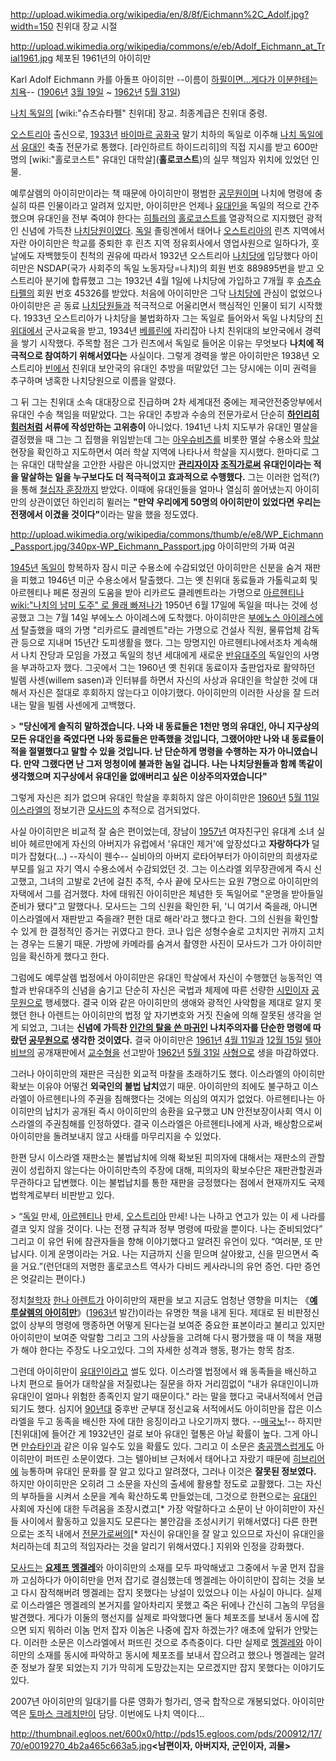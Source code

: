 http://upload.wikimedia.org/wikipedia/en/8/8f/Eichmann%2C_Adolf.jpg?width=150 
친위대 장교 시절

http://upload.wikimedia.org/wikipedia/commons/e/eb/Adolf_Eichmann_at_Trial1961.jpg
체포된 1961년의 아이히만

Karl Adolf Eichmann 카를 아돌프 아이히만 --이름이 [[아돌프 히틀러|하필이면...]][[아돌프 갈란트|게다가 이분한테는 치욕]]-- ([[1906년]] [[3월 19일]] ~ [[1962년]] [[5월 31일]])

[[나치 독일]]의 [wiki:"슈츠슈타펠" 친위대] 장교. 최종계급은 친위대 중령. 

[[오스트리아]] 출신으로, [[1933년]] [[바이마르 공화국]] 말기 치하의 독일로 이주해 [[나치 독일]]에서 [[유대인]] 축출 전문가로 통했다. [라인하르트 하이드리히]의 직접 지시를 받고 600만명의 [wiki:"홀로코스트" 유대인 대학살]('''홀로코스트''')의 실무 책임자 위치에 있었던 인물.

예루살렘의 아이히만이라는 책 때문에 아이히만이 평범한 [[공무원]]이며 나치에 명령에 충실히 따른 인물이라고 알려져 있지만, 아이히만은 언제나 [[유대인]]을 독일의 적으로 간주했으며 유대인을 전부 죽여야 한다는 [[히틀러]]의 [[홀로코스트]]를 열광적으로 지지했던 광적인 신념에 가득찬 [[나치]]당원이였다. [[독일]] 졸링겐에서 태어나 [[오스트리아]]의 린츠 지역에서 자란 아이히만은 학교를 중퇴한 후 린츠 지역 정유회사에서 영업사원으로 일하다가, 훗날에도 자백했듯이 친척의 권유에 따라서 1932년 오스트리아 [[나치당]]에 입당했다 아이히만은 NSDAP(국가 사회주의 독일 노동자당=나치)의 회원 번호 889895번을 받고 오스트리아 분기에 합류했고 그는 1932년 4월 1일에 나치당에 가입하고 7개월 후 [[슈츠슈타펠]]의 회원 번호 45326를 받았다. 처음에 아이히만은 그닥 [[나치당]]에 관심이 없었으나 아이히만은 곧 동료 [[나치당]]원들과 적극적으로 어울리면서 핵심적인 인물이 되기 시작했다. 1933년 오스트리아가 나치당을 불법화하자 그는 독일로 들어와서 독일 나치당의 [[친위대]]에서 군사교육을 받고, 1934년 [[베를린]]에 자리잡아 나치 친위대의 보안국에서 경력을 쌓기 시작했다. 주목할 점은 그가 린츠에서 독일로 들어온 이유는 무엇보다 '''나치에 적극적으로 참여하기 위해서였다는''' 사실이다. 그렇게 경력을 쌓은 아이히만은 1938년 오스트리아 [[빈]]에서 친위대 보안국의 유대인 추방을 떠맡았던 그는 당시에는 이미 권력을 추구하며 냉혹한 나치당원으로 이름을 알렸다.

그 뒤 그는 친위대 소속 대대장으로 진급하며 2차 세계대전 중에는 제국안전중앙부에서 유대인 수송 책임을 떠맡았다. 그는 유대인 추방과 수송의 전문가로서 단순히 '''[[하인리히 힘러]]처럼 서류에 작성만하는 고위층이''' 아니었다. 1941년 나치 지도부가 유대인 멸살을 결정했을 때 그는 그 집행을 위임받는데 그는 [[아우슈비츠]]를 비롯한 멸살 수용소와 [[학살]] 현장을 확인하고 지도하면서 여러 학살 지역에 나타나서 학살을 지시했다. 한마디로 그는 유대인 대학살을 고안한 사람은 아니었지만 '''[[관리자]]이자 [[조직가]]로써 유대인이라는 적을 말살하는 일을 누구보다도 더 적극적이고 효과적으로 수행했다.''' 그는 이러한 업적(?)을 통해 [[철십자 훈장]]까지 받았다. 이때에 유대인들을 얼마나 열심히 쓸어냈는지 아이히만의 상관이였던 하인리히 뮐러는 '''"만약 우리에게 50명의 아이히만이 있었다면 우리는 전쟁에서 이겼을 것이다"'''이라는 말을 했을 정도였다.

http://upload.wikimedia.org/wikipedia/commons/thumb/e/e8/WP_Eichmann_Passport.jpg/340px-WP_Eichmann_Passport.jpg
아이히만의 가짜 여권

[[1945년]] [[독일]]이 항복하자 잠시 미군 수용소에 수감되었던 아이히만은 신분을 숨겨 재판을 피했고 1946년 미군 수용소에서 탈출했다. 그는 옛 친위대 동료들과 가톨릭교회 및 아르헨티나 페론 정권의 도움을 받아 리카르도 클레멘트라는 가명으로 [[아르헨티나]][[wiki:"나치의 남미 도주" 로 몰래 빠져나가]] 1950년 6월 17일에 독일을 떠나는 것에 성공했고 그는 7월 14일 부에노스 아이레스에 도착했다. 아이히만은 [[부에노스 아이레스]]에서 탈출했을 때의 가명 "리카르도 클레멘트"라는 가명으로 건설사 직원, 물류업체 감독관 등으로 지내며 15년간 도피생활을 했다. 그는 망명지인 아르헨티나에서조차 계속해서 나치 잔당과 모임을 가졌고 독일의 청년 세대에게 새로운 [[반유대주의]] 독일인의 사명을 부과하고자 했다. 그곳에서 그는 1960년 옛 친위대 동료이자 출판업자로 활약하던 빌렘 사센(willem sasen)과 인터뷰를 하면서 자신의 사상과 유대인을 학살한 것에 대해서 자신은 절대로 후회하지 않는다고 이야기했다. 아이히만의 이러한 사상을 잘 드러내는 말을 빌렘 사센에게 고백했다.

> '''"당신에게 솔직히 말하겠습니다. 나와 내 동료들은 1천만 명의 유대인, 아니 지구상의 모든 유대인을 죽였다면 나와 동료들은 만족했을 것입니다, 그랬어야만 나와 내 동료들이 적을 절멸했다고 말할 수 있을 것입니다. 난 단순하게 명령을 수행하는 자가 아니였습니다. 만약 그랬다면 난 그저 멍청이에 불과한 놈일 겁니다. 나는 나치당원들과 함께 똑같이 생각했으며 지구상에서 유대인을 없애버리고 싶은 이상주의자였습니다"'''

그렇게 자신은 죄가 없으며 유대인 학살을 후회하지 않은 아이히만은 [[1960년]] [[5월 11일]] [[이스라엘]]의 정보기관 [[모사드]]의 추적으로 검거되었다.

사실 아이히만은 비교적 잘 숨은 편이었는데, 장남이 [[1957년]] 여자친구인 유대계 소녀 실비아 헤르만에게 자신의 아버지가 유럽에서 '유대인 제거'에 앞장섰다고 '''자랑하다가''' 덜미가 잡혔다(...) --자식이 웬수-- 실비아의 아버지 로타어부터가 아이히만의 희생자로 부모를 잃고 자기 역시 수용소에서 수감되었던 것. 그는 이스라엘 외무장관에게 즉시 신고했고, 그녀의 고발로 2년에 걸친 추적, 수사 끝에 모사드는 요원 7명으로 아이히만의 자택에서 그를 검거했다. 차에 태워진 아이히만은 체념한 듯 독일어로 "운명을 받아들일 준비가 됐다"고 말했다나. 모사드는 그의 신원을 확인한 뒤, '니 여기서 죽을래, 아니면 이스라엘에서 재판받고 죽을래? 편한 대로 해라'라고 했다고 한다. 그의 신원을 확인할 수 있게 한 결정적인 증거는 귀였다고 한다. 코나 입은 성형수술로 고치지만 귀까지 고치는 경우는 드물기 때문. 가방에 카메라를 숨겨서 촬영한 사진이 모사드가 그가 아이히만임을 확신하게 했다고 한다.

그럼에도 예루살렘 법정에서 아이히만은 유대인 학살에서 자신이 수행했던 능동적인 역할과 반유대주의 신념을 숨기고 단순히 자신은 국법과 체제에 따른 선량한 [[시민]]이자 [[공무원]]으로 행세했다. 결국 이와 같은 아이히만의 생애와 광적인 사악함을 제대로 알지 못했던 한나 아렌트는 아이히만의 법정 앞 자기변호와 거짓 진술에 의해 잘못된 생각을 얻게 되었고, 그녀는 '''신념에 가득찬 [[인간 쓰레기|인간의 탈을 쓴 마귀]]인 나치주의자를 단순한 명령에 따랐던 [[공무원]]으로 생각한 것이였다.''' 결국 아이히만은 [[1961년]] [[4월 11일]]과 [[12월 15일]] [[텔아비브]]의 공개재판에서 [[교수형]]을 선고받아 [[1962년]] [[5월 31일]] [[사형]]으로 생을 마감하였다. 

그러나 아이히만의 재판은 극심한 외교적 마찰을 초래하기도 했다. 이스라엘의 아이히만 확보는 이유야 어떻건 '''외국인의 불법 납치'''였기 때문. 아이히만의 죄에도 불구하고 이스라엘이 아르헨티나의 주권을 침해했다는 것에는 의심의 여지가 없었다. 아르헨티나는 아이히만의 납치가 공개된 즉시 아이히만의 송환을 요구했고 UN 안전보장이사회 역시 이스라엘의 주권침해를 인정하였다. 결국 이스라엘은 아르헨티나에게 사과, 배상함으로써 아이히만을 돌려보내지 않고 사태를 마무리지을 수 있었다.

한편 당시 이스라엘 재판소는 불법납치에 의해 확보된 피의자에 대해서는 재판소의 관할권이 성립하지 않는다는 아이히만측의 주장에 대해, 피의자의 확보수단은 재판관할권과 무관하다고 답변했다. 이는 불법납치를 통한 재판을 긍정했다는 점에서 현재까지도 국제법학계로부터 비판받고 있다.  

> “[[독일]] 만세, [[아르헨티나]] 만세, [[오스트리아]] 만세! 나는 나하고 연고가 있는 이 세 나라를 결코 잊지 않을 것이다. 나는 전쟁 규칙과 정부 명령에 따랐을 뿐이다. 나는 준비되었다” 그리고 이 유언 뒤에 참관자들을 향해 이야기했다고 알려진 유언이 있다. “여러분, 또 만납시다. 이게 운명이라는 거요. 나는 지금까지 신을 믿으며 살아왔고, 신을 믿으면서 죽을 거요.”(런던대의 저명한 홀로코스트 역사가 다비드 케사라니의 유언 증언. 다만 증언은 엇갈리는 편이다.)

정치[[철학자]] [[한나 아렌트]]가 아이히만의 재판을 보고 지금도 엄청난 영향을 미치는 《'''[[예루살렘의 아이히만]]'''》([[1963년]] 발간)이라는 유명한 책을 내게 된다. 제대로 된 비판정신 없이 상부의 명령에 맹종하면 어떻게 된다는걸 보여준 중요한 표본이라고 불리고 있지만 아이히만이 보여준 악랄함 그리고 그의 사상들을 고려해 다시 평가했을 때 이 책을 재평가 해야 한다는 주장도 나오고있다. 그의 자세한 성격과 행동, 평가는 항목 참조.

그런데 아이히만이 [[유대인]]이라고 썰도 있다. 이스라엘 법정에서 왜 동족들을 배신하고 나치 편으로 들어가 대학살을 저질렀냐는 질문을 하자 거리낌없이 "내가 유대인이니까 유대인이 얼마나 위험한 종족인지 알기 때문이다." 라는 말을 했다고 국내서적에서 언급되기도 했다. 심지어 [[90년대]] 중후반 군부대 정신교육 서적에서도 아이히만을 잡은 이스라엘을 두고 동족을 배신한 자에 대한 응징이라고 나오기까지 했다. --[[매국노]]!-- 하지만 [친위대]에 들어간 게 1932년인 걸로 보아 유대인 혈통은 아닐 확률이 높다. 그게 아니면 [[만슈타인]]과 같은 이유 일수도 있을 확률도 있다. 그리고 이 소문은 [[충공깽]]스럽게도 아이히만이 퍼뜨린 소문이였다. 그는 텔아비브 근처에서 태어나고 자랐기 때문에 [[히브리어]]에 능통하며 유대인 문화를 잘 알고 있다고 알려졌다, 그러나 이것은 '''잘못된 정보였다.''' 하지만 아이히만은 오히려 그 소문을 자신의 출세에 활용할 정도로 교활했다. 그는 자신의 부하들을 시켜서 소문을 계속 확산하도록 만들었는데, 그것으로 한편으로는 [[유대인]] 사회에 자신에 대한 두려움을 조장시켰고[* 가장 악랄하다고 소문이 난 아이히만이 자신들 사이에서 활동하고 있을지도 모른다는 불안감을 조성시키기 위해서였다] 다른 한편으로는 조직 내에서 [[전문가]]로써의[* 자신이 유대인을 잘 알고 있으므로 자신이 유대인을 처리하는데 최고의 적임자라는 것을 알리기 위해서였다.] 지위와 인정을 강화했다.

[[모사드]]는 '''[[요제프 멩겔레]]'''와 아이히만의 소재를 모두 파악해냈고 그중에서 누굴 먼저 잡을까 고심하다가 아이히만을 먼저 잡기로 결심했는데 멩겔레는 아이히만이 잡히는 것을 보고 다시 잠적해버려 멩겔레는 잡지 못했다는 낭설이 있었으나 이는 사실이 아니다. 실제로 이스라엘은 멩겔레의 본거지를 알아차리지 못했고 죽은 뒤에나 간신히 그놈의 무덤을 발견했다. 게다가 이둘의 행선지를 실제로 파악했다면 둘다 체포조를 보내서 동시에 잡으면 되지 뭐하러 이놈 먼저 잡자 이놈은 나중에 잡자 하겠는가? 애초에 앞뒤가 안맞는다. 이러한 소문은 이스라엘에서 퍼뜨린 것으로 추측중이다. 다만 실제로 [[멩겔레]]와 아이히만의 소재를 동시에 파악하고 동시에 체포조를 보내서 잡으려고 했으나 멩겔레는 알려준 정보가 잘못 되었는지 기가 막히게 도망갔는지는 모르겠지만 잡지 못했다는 이야기도 있다.

2007년 아이히만의 일대기를 다룬 영화가 헝가리, 영국 합작으로 개봉되었다. 아이히만 역은 [[토마스 크레치만]]이 담당. 이번에도 나치 역이다...

http://thumbnail.egloos.net/600x0/http://pds15.egloos.com/pds/200912/17/70/e0019270_4b2a465c663a5.jpg'''<남편이자, 아버지자, 군인이자, 괴물>'''
